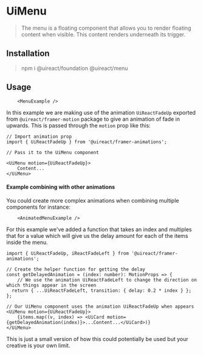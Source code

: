 


# UiMenu

<Metadata packageName='menu' packageJson={packageJson} />

> The menu is a floating component that allows you to render floating content when visible. This content renders underneath its trigger.

## Installation

> npm i @uireact/foundation @uireact/menu

## Usage

```tsx live scope={{MenuExample}}
    <MenuExample />
```
In this example we are making use of the animation `UiReactFadeUp` exported from `@uireact/framer-motion` package to give an animation of fade in upwards.
This is passed through the `motion` prop like this:

```tsx
// Import animation prop
import { UiReactFadeUp } from '@uireact/framer-animations';

// Pass it to the UiMenu component

<UiMenu motion={UiReactFadeUp}>
    Content...
</UiMenu>
```

#### Example combining with other animations

You could create more complex animations when combining multiple components for instance:

```tsx live scope={{AnimatedMenuExample}}
    <AnimatedMenuExample />
```

For this example we've added a function that takes an index and multiples that for a value which will give us the delay amount for each of the items inside the menu.

```tsx
import { UiReactFadeUp, iReactFadeLeft } from '@uireact/framer-animations';

// Create the helper function for getting the delay
const getDelayedAnimation = (index: number): MotionProps => {
    // We use the animation UiReactFadeLeft to change the direction on which things appear in the screen
  return { ...UiReactFadeLeft, transition: { delay: 0.2 * index } };
};

// Our UiMenu component uses the animation UiReactFadeUp when appears
<UiMenu motion={UiReactFadeUp}>
    {items.map((v, index) => <UiCard motion={getDelayedAnimation(index)}>...Content...</UiCard>)}
</UiMenu>
```

This is just a small version of how this could potentially be used but your creative is your own limit.